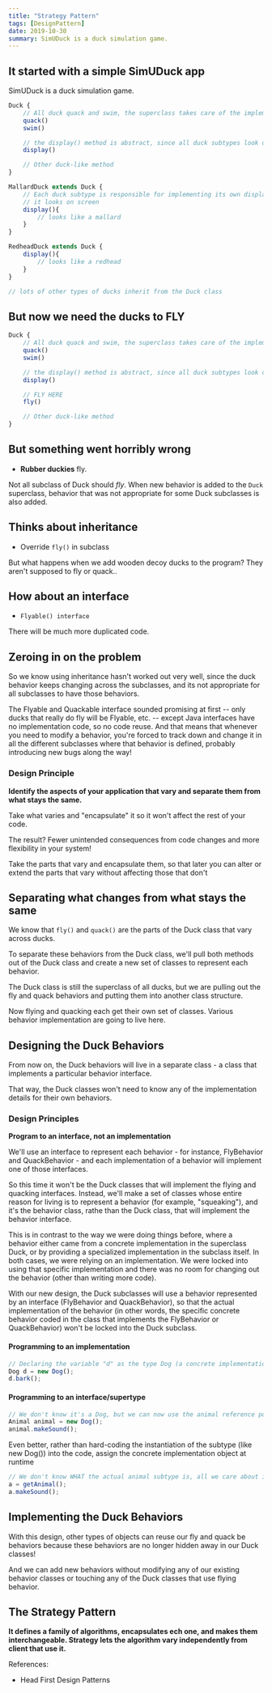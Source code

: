 ```yaml
---
title: "Strategy Pattern"
tags: [DesignPattern]
date: 2019-10-30
summary: SimUDuck is a duck simulation game.
---
```


## It started with a simple SimUDuck app

SimUDuck is a duck simulation game.

```javascript
Duck {
    // All duck quack and swim, the superclass takes care of the implementation code
    quack()
    swim()

    // the display() method is abstract, since all duck subtypes look different
    display()

    // Other duck-like method
}

MallardDuck extends Duck {
    // Each duck subtype is responsible for implementing its own display() behavior for how
    // it looks on screen
    display(){
        // looks like a mallard
    }
}

RedheadDuck extends Duck {
    display(){
        // looks like a redhead
    }
}

// lots of other types of ducks inherit from the Duck class
```

## But now we need the ducks to FLY

```javascript
Duck {
    // All duck quack and swim, the superclass takes care of the implementation code
    quack()
    swim()

    // the display() method is abstract, since all duck subtypes look different
    display()

    // FLY HERE
    fly()

    // Other duck-like method
}
```

## But something went horribly wrong

- **Rubber duckies** fly.

Not all subclass of Duck should *fly*. When new behavior is added to the `Duck`
superclass, behavior that was not appropriate for some Duck subclasses is also added.

## Thinks about inheritance

- Override `fly()` in subclass

But what happens when we add wooden decoy ducks to the program? They aren't supposed to
fly or quack..

## How about an interface

- `Flyable() interface`

There will be much more duplicated code.

## Zeroing in on the problem

So we know using inheritance hasn't worked out very well, since the duck behavior keeps
changing across the subclasses, and its not appropriate for all subclasses to have those
behaviors.

The Flyable and Quackable interface sounded promising at first -- only ducks that really
do fly will be Flyable, etc. -- except Java interfaces have no implementation code, so no
code reuse. And that means that whenever you need to modify a behavior, you're forced to
track down and change it in all the different subclasses where that behavior is defined,
probably introducing new bugs along the way!

### Design Principle

**Identify the aspects of your application that vary and separate them from what stays the
same.**

Take what varies and "encapsulate" it so it won't affect the rest of your code.

The result? Fewer unintended consequences from code changes and more flexibility in your
system!

Take the parts that vary and encapsulate them, so that later you can alter or extend the
parts that vary without affecting those that don't

## Separating what changes from what stays the same

We know that `fly()` and `quack()` are the parts of the Duck class that vary across ducks.

To separate these behaviors from the Duck class, we'll pull both methods out of the Duck
class and create a new set of classes to represent each behavior.

The Duck class is still the superclass of all ducks, but we are pulling out the fly and
quack behaviors and putting them into another class structure.

Now flying and quacking each get their own set of classes. Various behavior implementation
are going to live here.

## Designing the Duck Behaviors

From now on, the Duck behaviors will live in a separate class - a class that implements a
particular behavior interface.

That way, the Duck classes won't need to know any of the implementation details for their
own behaviors.

### Design Principles

**Program to an interface, not an implementation**

We'll use an interface to represent each behavior - for instance, FlyBehavior and
QuackBehavior - and each implementation of a behavior will implement one of those
interfaces.

So this time it won't be the Duck classes that will implement the flying and quacking
interfaces. Instead, we'll make a set of classes whose entire reason for living is to
represent a behavior (for example, "squeaking"), and it's the behavior class, rathe than
the Duck class, that will implement the behavior interface.

This is in contrast to the way we were doing things before, where a behavior either came
from a concrete implementation in the superclass Duck, or by providing a specialized
implementation in the subclass itself. In both cases, we were relying on an
implementation. We were locked into using that specific implementation and there was no
room for changing out the behavior (other than writing more code).

With our new design, the Duck subclasses will use a behavior represented by an interface
(FlyBehavior and QuackBehavior), so that the actual implementation of the behavior (in
other words, the specific concrete behavior coded in the class that implements the
FlyBehavior or QuackBehavior) won't be locked into the Duck subclass.

#### Programming to an implementation

```javascript
// Declaring the variable "d" as the type Dog (a concrete implementation of Animal) forces us to code to a concrete implementation.
Dog d = new Dog();
d.bark();
```

#### Programming to an interface/supertype

```javascript
// We don't know it's a Dog, but we can now use the animal reference polymorphically.
Animal animal = new Dog();
animal.makeSound();
```

Even better, rather than hard-coding the instantiation of the subtype (like new Dog())
into the code, assign the concrete implementation object at runtime

```javascript
// We don't know WHAT the actual animal subtype is, all we care about is that it knows how to respond to makeSound()
a = getAnimal();
a.makeSound();
```

## Implementing the Duck Behaviors

With this design, other types of objects can reuse our fly and quack be behaviors because
these behaviors are no longer hidden away in our Duck classes!

And we can add new behaviors without modifying any of our existing behavior classes or
touching any of the Duck classes that use flying behavior.

## The Strategy Pattern

**It defines a family of algorithms, encapsulates ech one, and makes them interchangeable.
Strategy lets the algorithm vary independently from client that use it.**

References:

- Head First Design Patterns
